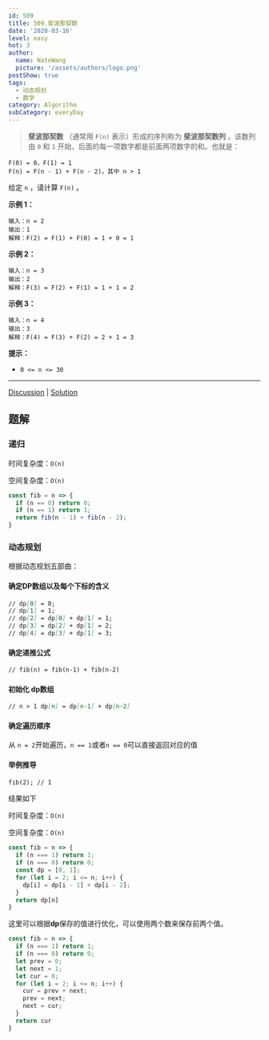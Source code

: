 ```yaml
---
id: 509
title: 509.斐波那契数
date: '2020-03-16'
level: easy
hot: 3
author:
  name: NateWang
  picture: '/assets/authors/logo.png'
postShow: true
tags:
  - 动态规划
  - 数学
category: Algorithm
subCategory: everyDay
---
```





>**斐波那契数** （通常用 `F(n)` 表示）形成的序列称为 **斐波那契数列** 。该数列由 `0` 和 `1` 开始，后面的每一项数字都是前面两项数字的和。也就是：

```
F(0) = 0，F(1) = 1
F(n) = F(n - 1) + F(n - 2)，其中 n > 1
```

给定 `n` ，请计算 `F(n)` 。 

**示例 1：**

```
输入：n = 2
输出：1
解释：F(2) = F(1) + F(0) = 1 + 0 = 1
```

**示例 2：**

```
输入：n = 3
输出：2
解释：F(3) = F(2) + F(1) = 1 + 1 = 2
```

**示例 3：**

```
输入：n = 4
输出：3
解释：F(4) = F(3) + F(2) = 2 + 1 = 3
```

**提示：**

- `0 <= n <= 30`

------

[Discussion](https://leetcode-cn.com/problems/fibonacci-number/comments/) | [Solution](https://leetcode-cn.com/problems/fibonacci-number/solution/)

## 题解

### 递归

时间复杂度：`O(n)`

空间复杂度：`O(n)`

```js
const fib = n => {
  if (n == 0) return 0;
  if (n == 1) return 1;
  return fib(n - 1) + fib(n - 2);
}
```

### 动态规划

根据动态规划五部曲：

#### 确定DP数组以及每个下标的含义

```markdown
// dp[0] = 0;
// dp[1] = 1;
// dp[2] = dp[0] + dp[1] = 1;
// dp[3] = dp[2] + dp[1] = 2;
// dp[4] = dp[3] + dp[1] = 3;
```

#### 确定递推公式

```markdown
// fib(n) = fib(n-1) + fib(n-2)
```

#### 初始化 dp数组

```markdown
// n > 1 dp[n] = dp[n-1] + dp[n-2]
```

#### 确定遍历顺序

从 `n = 2`开始遍历，`n == 1`或者`n == 0`可以直接返回对应的值

#### 举例推导

```markdown
fib(2); // 1
```

结果如下

时间复杂度：`O(n)`

空间复杂度：`O(n)`

```js
const fib = n => {
  if (n === 1) return 1;
  if (n === 0) return 0;
  const dp = [0, 1];
  for (let i = 2; i <= n; i++) {
    dp[i] = dp[i - 1] + dp[i - 2];
  }
  return dp[n]
}
```

这里可以根据**dp**保存的值进行优化，可以使用两个数来保存前两个值。

```js
const fib = n => {
  if (n === 1) return 1;
  if (n === 0) return 0;
  let prev = 0;
  let next = 1;
  let cur = 0;
  for (let i = 2; i <= n; i++) {
    cur = prev + next;
    prev = next;
    next = cur;
  }
  return cur
}
```

